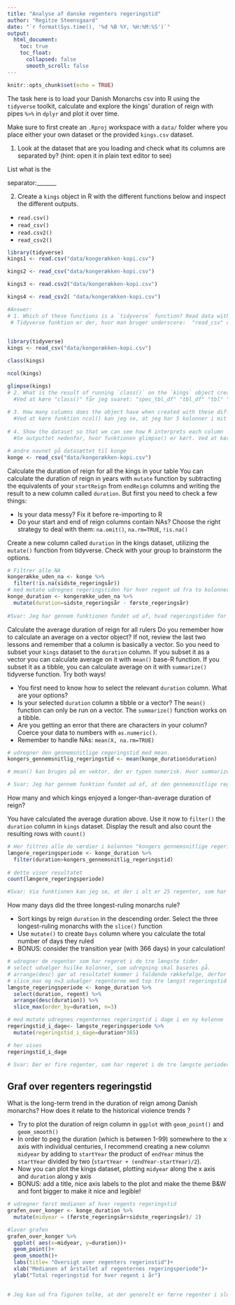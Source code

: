 ```yaml
---
title: "Analyse af danske regenters regeringstid"
author: "Regitze Steensgaard"
date: "`r format(Sys.time(), '%d %B %Y, %H:%M:%S')`"
output:
  html_document:
    toc: true
    toc_float:
      collapsed: false 
      smooth_scroll: false
---
```


```r
knitr::opts_chunk$set(echo = TRUE)
```

The task here is to load your Danish Monarchs csv into R using the `tidyverse` toolkit, calculate and explore the kings' duration of reign with pipes `%>%` in `dplyr` and plot it over time.

Make sure to first create an  `.Rproj` workspace with a `data/` folder where you place either your own dataset or the provided `kings.csv` dataset. 

1. Look at the dataset that are you loading and check what its columns are separated by? (hint: open it in plain text editor to see)

List what is the

separator:_______  

2. Create a `kings` object in R with the different functions below and inspect the different outputs.
-  `read.csv()`
-  `read_csv()`
-  `read.csv2()` 
-  `read_csv2()`
```r

library(tidyverse)
kings1 <- read.csv("data/kongerækken-kopi.csv")

kings2 <- read_csv("data/kongerækken-kopi.csv")

kings3 <- read.csv2("data/kongerækken-kopi.csv")

kings4 <- read_csv2( "data/kongerækken-kopi.csv")

#Answer: 
# 1. Which of these functions is a `tidyverse` function? Read data with it below into a `kings` object
 # Tidyverse funktion er der, hvor man bruger underscore:  "read_csv" og "read_csv2".
  
```

  
```r

library(tidyverse)
kings <- read_csv("data/kongerækken-kopi.csv")

class(kings)

ncol(kings)

glimpse(kings)
# 2. What is the result of running `class()` on the `kings` object created with a tidyverse function.
  #Ved at køre "class()" får jeg svaret: "spec_tbl_df" "tbl_df" "tbl" "data.frame". Dette viser, at mit datasæt er i tibble-format, som er en version af en dataframe. Det medvirker til, at datatyperne bevares og aflæses nemmere. Fx forstår R, at mit data er numerisk, og tibble-formatet viser også tydeligt ens variabler og deres værdier, fx om det er numerisk eller karakter.
  
# 3. How many columns does the object have when created with these different functions?
  #Ved at køre funktion ncol() kan jeg se, at jeg har 5 kolonner i mit datasæt.
  
# 4. Show the dataset so that we can see how R interprets each column
  #Se outputtet nedenfor, hvor funktionen glimpse() er kørt. Ved at køre den kan jeg se, hvordan R forstår/aflæser hver kolonne

# ændre navnet på datasættet til konge
konge <- read_csv("data/kongerækken-kopi.csv")

```

Calculate the duration of reign for all the kings in your table
You can calculate the duration of reign in years with `mutate` function by subtracting the equivalents of your `startReign` from `endReign` columns and writing the result to a new column called `duration`. But first you need to check a few things:

* Is your data messy? Fix it before re-importing to R
* Do your start and end of reign columns contain NAs? Choose the right strategy to deal with them: `na.omit()`, `na.rm=TRUE`, `!is.na()`


Create a new column called  `duration` in the kings dataset, utilizing the `mutate()` function from tidyverse. Check with your group to brainstorm the options.


```r
# Filtrer alle NA
kongerække_uden_na <- konge %>% 
  filter(!is.na(sidste_regeringsår))
# med mutate udregnes regeringstiden for hver regent ud fra to kolonner i datasættet
konge_duration <- kongerække_uden_na %>% 
  mutate(duration=sidste_regeringsår - første_regeringsår)
  
#Svar: Jeg har gennem funktionen fundet ud af, hvad regeringstiden for hver enkelt regent. Dette ses i den ny oprettet kolonne kaldet "duration".

```

Calculate the average duration of reign for all rulers
Do you remember how to calculate an average on a vector object? If not, review the last two lessons and remember that a column is basically a vector. So you need to subset your `kings` dataset to the `duration` column. If you subset it as a vector you can calculate average on it with `mean()` base-R function. If you subset it as a tibble, you can calculate average on it with `summarize()` tidyverse function. Try both ways!

* You first need to know how to select the relevant `duration` column. What are your options?
* Is your selected `duration` column a tibble or a vector? The `mean()` function can only be run on a vector. The `summarize()` function works on a tibble.
* Are you getting an error that there are characters in your column? Coerce your data to numbers with `as.numeric()`.
* Remember to handle NAs: `mean(X, na.rm=TRUE)`


```r
# udregner den gennemsnitlige regeringstid med mean.
kongers_gennemsnitlig_regeringstid <- mean(konge_duration$duration)

# mean() kan bruges på en vektor, der er typen numerisk. Hvor summarize() kan bruges på en tibble. 

# Svar: Jeg har gennem funktion fundet ud af, at den gennemsnitlige regeringstid for regenter er 20 år. Dette bliver vist som værdien kongers_gennemsnitlig_regeringstid

```

How many and which kings enjoyed a longer-than-average duration of reign?

You have calculated the average duration above. Use it now to `filter()` the `duration` column in  `kings` dataset. Display the result and also  count the resulting rows with `count()`


```r
# Her filtres alle de værdier i kolonnen "kongers gennemsnitlige regeringstid" som er over gennemsnittet med funktionen filter.
længere_regeringsperiode <- konge_duration %>% 
  filter(duration>kongers_gennemsnitlig_regeringstid)
  
# dette viser resultatet
count(længere_regeringsperiode)

#Svar: Via funktionen kan jeg se, at der i alt er 25 regenter, som har regeret over gennemsnittet.

```


How many days did the three longest-ruling monarchs rule? 

* Sort kings by reign `duration` in the descending order. Select the three longest-ruling monarchs with the `slice()` function
* Use `mutate()` to create `Days` column where you calculate the total number of days they ruled
* BONUS: consider the transition year (with 366 days) in your calculation!

```r
# udregner de regenter som har regeret i de tre længste tider. 
# select udvælger hvilke kolonner, som udregning skal baseres på.
# arrange(desc) gør at resultatet kommer i faldende rækkefølge, derfor vises den med længst regeringstid først.
# slice_max og n=3 udvælger regenterne med top tre længst regeringstid
længste_regeringsperiode <- konge_duration %>% 
  select(duration, regent) %>% 
  arrange(desc(duration)) %>% 
  slice_max(order_by=duration, n=3)

# med mutate udregnes regenternes regeringstid i dage i en ny kolonne
regeringstid_i_dage<- længste_regeringsperiode %>% 
  mutate(regeringstid_i_dage=duration*365)

# her vises 
regeringstid_i_dage

# Svar: Der er fire regenter, som har regeret i de tre længste perioder. Deres perioder omregnet til dage giver, at de har siddet der i henholdsvis 21900 dage, 18980 dage og 15695 dage:

```


## Graf over regenters regeringstid 

What is the long-term trend in the duration of reign among Danish monarchs? How does it relate to the historical violence trends ? 

* Try to plot the duration of reign column in `ggplot` with `geom_point()` and  `geom_smooth()`
* In order to peg the duration (which is between 1-99) somewhere to the x axis with individual centuries, I recommend creating a new column `midyear` by adding to `startYear` the product of `endYear` minus the `startYear` divided by two (`startYear + (endYear-startYear)/2`).
* Now you can plot the kings dataset, plotting `midyear` along the x axis and `duration` along y axis
* BONUS: add a title, nice axis labels to the plot and make the theme B&W and font bigger to make it nice and legible!

```r
# udregner først medianen af hver regents regeringstid
grafen_over_konger <- konge_duration %>% 
  mutate(midyear = (første_regeringsår+sidste_regeringsår)/ 2)

#laver grafen
grafen_over_konger %>% 
  ggplot( aes(x=midyear, y=duration))+
  geom_point()+
  geom_smooth()+
  labs(title= "Oversigt over regenters regerinstid")+
  xlab("Medianen af årstallet af regenternes regeringsperiode")+
  ylab("Total regeringstid for hver regent i år")
  

# Jeg kan ud fra figuren tolke, at der generelt er færre regenter i slutningen af 1500-tallet og frem til i dag. Dermed regerer den siddende regent i længere tid, jo længere op i tiden man kommer. Dette kan ses i den historiske kontekst om reformationen og enevælden, hvor alt magt lå hos kongen. Efter reformationen fik kongen flere poster ude i samfundet, der blev etableret regler, struktur og orden via hans magt. Under enevælden fik kongen total magt og Kongeloven blevindført. Dermed var arvefølgen nu fastlåst og sikret. Dette var dog modsat i årene 900-1200, hvor kurven også viser en tydelig samling af regenter tæt på hinanden. Dette er regenter, som har regeret i forholdsvis samme tidsperiode. I perioden var den kongelige arvefølge ikke etableret, mange grene af slægtninge til kongen ville have magt, og man kunne vinde magten i kamp, og kongen blev også myrdet.9 Man kan derfor tolke, at der i takt med magtens centralisering skete et opbrud med den forhenværende vold tendens. Samfundet fik flere regler og mere struktur, og de rammer, som det skabte gjorde folket og magten mere civiliseret med tiden.

```